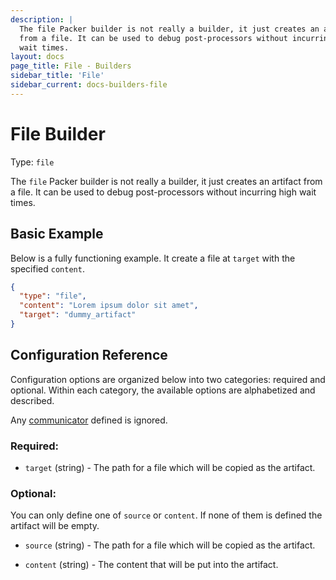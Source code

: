 ```yaml
---
description: |
  The file Packer builder is not really a builder, it just creates an artifact
  from a file. It can be used to debug post-processors without incurring high
  wait times.
layout: docs
page_title: File - Builders
sidebar_title: 'File'
sidebar_current: docs-builders-file
---
```


# File Builder

Type: `file`

The `file` Packer builder is not really a builder, it just creates an artifact
from a file. It can be used to debug post-processors without incurring high
wait times.

## Basic Example

Below is a fully functioning example. It create a file at `target` with the
specified `content`.

```json
{
  "type": "file",
  "content": "Lorem ipsum dolor sit amet",
  "target": "dummy_artifact"
}
```

## Configuration Reference

Configuration options are organized below into two categories: required and
optional. Within each category, the available options are alphabetized and
described.

Any [communicator](/docs/templates/communicator.html) defined is ignored.

### Required:

- `target` (string) - The path for a file which will be copied as the
  artifact.

### Optional:

You can only define one of `source` or `content`. If none of them is defined
the artifact will be empty.

- `source` (string) - The path for a file which will be copied as the
  artifact.

- `content` (string) - The content that will be put into the artifact.
